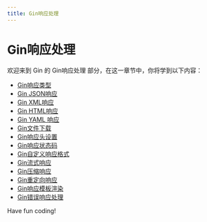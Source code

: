 ```yaml
---
title: Gin响应处理
---
```


# Gin响应处理

欢迎来到 Gin 的 Gin响应处理 部分，在这一章节中，你将学到以下内容：

- [Gin响应类型](./0-gin-response-type.mdx)
- [Gin JSON响应](./1-gin-json-response.mdx)
- [Gin XML响应](./2-gin-xml-response.mdx)
- [Gin HTML响应](./3-gin-html-response.mdx)
- [Gin YAML 响应](./4-gin-yaml-response.mdx)
- [Gin文件下载](./5-gin-file-download.mdx)
- [Gin响应头设置](./6-gin-response-header-settings.mdx)
- [Gin响应状态码](./7-gin-response-status-code.mdx)
- [Gin自定义响应格式](./8-gin-custom-response-format.mdx)
- [Gin流式响应](./9-gin-streaming-response.mdx)
- [Gin压缩响应](./10-gin-compression-response.mdx)
- [Gin重定向响应](./11-gin-redirect-response.mdx)
- [Gin响应模板渲染](./12-gin-response-template-rendering.mdx)
- [Gin错误响应处理](./13-gin-error-response-handling.mdx)

Have fun coding!